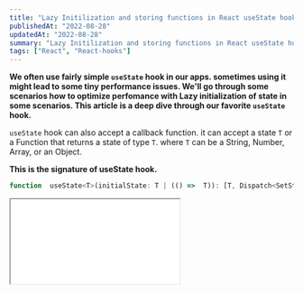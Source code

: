 ```yaml
---
title: "Lazy Initilization and storing functions in React useState hook"
publishedAt: "2022-08-28"
updatedAt: "2022-08-28"
summary: "Lazy Initilization and storing functions in React useState hook"
tags: ["React", "React-hooks"]
---
```



**We often use fairly simple `useState` hook in our apps. sometimes using it might lead to some tiny performance issues. We'll go through some scenarios how to optimize perfomance with Lazy initialization of state in some scenarios. This article is a deep dive through our favorite `useState` hook.**

`useState` hook can also accept a callback function. it can accept a state `T` or a Function that returns a state of type `T`. where `T` can be a String, Number, Array, or an Object.

**This is the signature of useState hook.**

```javascript
function  useState<T>(initialState: T | (() =>  T)): [T, Dispatch<SetStateAction<T>>];
```
<Iframe src={"https://codesandbox.io/embed/busy-kapitsa-c7pkfm?fontsize=14&hidenavigation=1&theme=dark"} title={"Codesandbox"} />

- `useState` hook is an abstraction of `useDispatch` hook of basic level.
- You can think of `[state, setState]` as `[state, dispatch]` that we get from [`useReducer`](https://reactjs.org/docs/hooks-reference.html#usereducer) where we modify the state using `dispatch` function, so `setState` is a simplified `dispatch` function.


&nbsp;

## Lazy Initialization of state

React useState hook can take a callback function as an initial value, this is called as lazy initialization of state.

Which means the return value of callback function going to set the state only once throughout the lifecycle of that component when the component mounts and rendered initially.

```jsx
  const [state, setState] =
	useState<string>(() => {
		console.log("function call"); // this will log for only once in the lifecycle of the component
		const initialState: string = someExpensiveComputation(props);
		return initialState;
	});
// This is called as lazy initialization of state
```

**Tips:**

- Always remember to return the value of type you want to set the state for in the callback function, doing not so can lead to [uncontrolled components](https://codesandbox.io/s/dazzling-jones-b6w4q5?file=/src/ControlledUncontrolled.jsx) sometimes.
- Lazy initialization of state is analogous to passing initial state through `useDispatch(reducerFn, initialValue)`
- `useReducer` is usually preferable to `useState` when you have complex state logic that involves multiple sub-values. It also lets you optimize performance for components that trigger deep updates because you can pass `dispatch` down instead of callbacks.

It can be handy and performant when you are using custom hooks that utilize useState or when reading the state gets expensive.

I can think of a scenario where reading the state can get expensive is when we are managing a state of browser localstorage value.

```javascript
// Here is a basic implementation of a custom hook for maintaining the state of localstorage value

function useLocalStorageState(key, defaultValue = "") {
	const [state, setState] = React.useState(() => {
		// We don't want to get our state value everytime from localstorage as it can take some time and lead to perfomance issues
		const valueInLocalStorage = window.localStorage.getItem(key);
		if (valueInLocalStorage) {
			return JSON.stringify(valueInLocalStorage);
		}
		return typeof defaultValue === "function" ? defaultValue() : defaultValue;
	});

	React.useEffect(() => {
		window.localStorage.setItem(key, JSON.parse(state));
	}, [key, state]);
	return [state, setState];
}
```

When we are calling this custom hook from other components like below, we don't want to set the initial value to `initialValue` everytime and override the localstorage value. _so setting the value lazily can get us out of this situation without overriding the localstorage value and it helps in increasing the performance of the app by saving calls to localstorage for the value._

```javascript
let storage = useLocalStorageName("keyName", initialValue);
```

## Storing a function with useState hook :

Yes, you heard it right. we can store a function with `useState` hook.
but merely passing a function to setState won't do this work. We should return a function to a callback function

```jsx
const [myState, setMyState] = React.useState((x) => 5 * x);
// this don't set the myState to a function, remember Lazy initialization. in fact it is illegal to pass arguments to callback function for useState.
```

doing this will set the state to a function.

```jsx
const [myState, setMyState] = React.useState(() => (x) => 5 * x);
// this will set the myState to a function.
```

if you pass a function as a call back function and return it, the state will get initialized with a function.

```jsx
// Now we can use myState as a function
let value = myState(10);
console.log(value);
// output: 50

console.log(myState(20));
// output: 100
```


&nbsp;

## How can we mutate a state hook with a function?

Just like initialisation, passing a function to a state setter has a special meaning in React.

[It is used when you want to compute the next state “reductively,”](https://reactjs.org/docs/hooks-reference.html#functional-updates)

```jsx
const [count, setCount] = useState(initialCount);
setCount((prevCount) => prevCount + 1); // increase the count by one
// passing a function to setCount will result in updating the previous state value with return value of the function with previous state value as an argument.
```

if we intend to change the state which store function, doing this will update the

```jsx
setMyState(() => (x) => 2 * x);
```

now myState has updated to a new function we set

```jsx
myState(10);
// output: 20
```

Here is a [ codesandbox](https://codesandbox.io/s/busy-kapitsa-c7pkfm?file=/src/App.js:365-395) you can play with.
\
&nbsp;

<Warning type={'info'}>Although it is possible to store functions with useState hook don't abuse it, consider using useCallback hook for storing functions.</Warning>

> Although it is possible to store functions with useState hook don't abuse it, consider using useCallback hook for storing functions.

\
&nbsp;
\
&nbsp;

## TL;DR

There is a subtle difference how you store a state value and how you store a function with react useState hook. If you pass a callback function returning a value to the useState hook, state will be initialized for only for once with the value you are returning when the component mounts and rendered for the first time. It is called Lazy Initialization of state.

```jsx
const [state, setState] = useState(() => {
	console.log("function call"); // this will log for only once in the lifecycle of the component
	return "This is set for the first time";
});
// This is called as lazy initialization of state
```

if you pass a function as a call back function and return it the state will get initialized with a function.

```jsx
const [multiplyState, setMultiplyFn] = useState(() => (x) => 5 * x);
const product = multiplyState(10); // product is 50
// Although it is possible to store functions with useState hook consider using useCallback hook for this purpose
```

```jsx
// this won't store a function in the state
const [multiplyFn] = useState((x) => 3 * x);
const product = myMultiplier(10);
```
